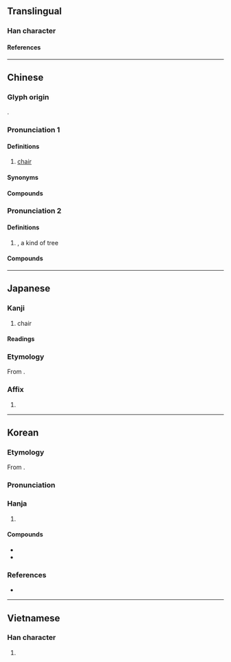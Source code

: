 {{character info}}
==Translingual==

===Han character===
{{Han char|rn=75|rad=木|as=08|sn=12|four=44921|canj=DKMR|ids=⿰木奇}}

====References====
{{Han ref|kx=0535.210|dkj=15009|dj=0923.110|hdz=21228.090|uh=6905}}

----

==Chinese==
{{zh-forms|ss=𣎷}}

===Glyph origin===
{{Han etym}}
{{Han compound|木|奇|c1=s|c2=p|ls=psc}}.

===Pronunciation 1===
{{zh-pron
|m=yǐ
|c=ji2
|h=pfs=yí
|md=
|mn=í
|mn-t=in2
|w=2i
|mc=2
|oc=1,2
|cat=n
}}

====Definitions====
{{zh-hanzi}}

# [[chair]] {{zh-mw|c:張}}

====Synonyms====
{{zh-dial|椅子}}

====Compounds====
{{zh-der|坐紅椅子|坐交椅|座椅|帆布椅|交椅|安樂椅|太師交椅|太師椅|按摩椅|搖椅|椅墊|折椅|椅披|椅子|涼椅|東坡椅兒|桌椅板凳|禪椅|轉椅|鵝項椅|藤椅|電椅|躺椅|紅椅子|輪椅|馬椅:bé-í|椅柅}}

===Pronunciation 2===
{{zh-pron
|m=椅
|c=ji1
|mn=
|mn-t=i1
|mc=1
|oc=n,1
|cat=n
}}

====Definitions====
{{zh-hanzi}}

# {{taxlink|Idesia polycarpa|species}}, a kind of tree
#: {{zh-syn|山桐子}}

====Compounds====
{{zh-der|椅桐|椅木}}

----

==Japanese==

===Kanji===
{{ja-kanji|grade=c|rs=木08}}

# chair

====Readings====
{{ja-readings
|goon=い
|kanon=い
|toon=い
}}

===Etymology===
{{ja-kanjitab|い|yomi=on}}
From {{der|ja|ltc|sort=|-}} {{ltc-l|椅|id=2}}.

===Affix===
{{ja-pos|affix|い}}

# {{only used in|ja|椅子||[[chair]]|tr=isu, ishi}}

----

==Korean==

===Etymology===
From {{der|ko|ltc|sort=의|-}} {{ltc-l|椅|id=2}}.
{{hanja-ety
|dk={{hanja-dongguk|ᅙᅴᆼ〯|qǔy|i=y}}
|m={{hanja-hunmong|의〯|ǔy|器皿#중10A}}
|mh=[[교의|교〮의]] 의〯
}}

===Pronunciation===
{{ko-hanja-pron|의}}

===Hanja===
{{ko-hanja-search}}
{{ko-hanja|[[의자]]([[椅子]])|의}}

# {{hanja form of|의|[[chair]]}}

====Compounds====
{{der-top|Compounds}}
* {{ko-l|의자|椅子}}
* {{ko-l|교의|交椅}}
{{der-bottom}}

===References===
* {{R:hanjadoc|5108}}

----

==Vietnamese==

===Han character===
{{vi-readings|rs=木08|reading=[[ghế]], [[ỷ]], [[kỉ]], [[y]]}}

# {{rfdef|vi|sort=木08}}

{{cln|vi|Han tu}}